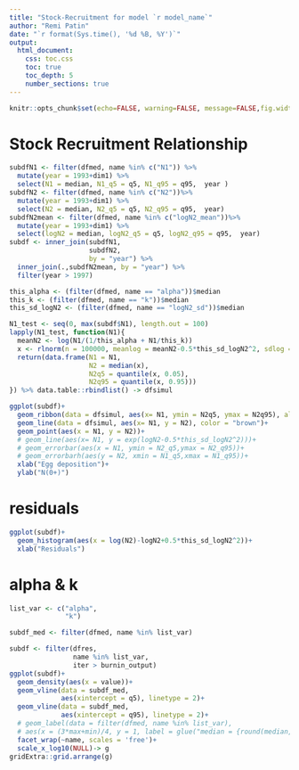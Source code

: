 ```yaml
---
title: "Stock-Recruitment for model `r model_name`"
author: "Remi Patin"
date: "`r format(Sys.time(), '%d %B, %Y')`"
output:
  html_document:
    css: toc.css
    toc: true
    toc_depth: 5
    number_sections: true
---
```


```r
knitr::opts_chunk$set(echo=FALSE, warning=FALSE, message=FALSE,fig.width=8,fig.height=4,bg="transparent")
```

# Stock Recruitment Relationship

```r

subdfN1 <- filter(dfmed, name %in% c("N1")) %>% 
  mutate(year = 1993+dim1) %>% 
  select(N1 = median, N1_q5 = q5, N1_q95 = q95,  year )
subdfN2 <- filter(dfmed, name %in% c("N2"))%>% 
  mutate(year = 1993+dim1) %>% 
  select(N2 = median, N2_q5 = q5, N2_q95 = q95,  year)
subdfN2mean <- filter(dfmed, name %in% c("logN2_mean"))%>% 
  mutate(year = 1993+dim1) %>% 
  select(logN2 = median, logN2_q5 = q5, logN2_q95 = q95,  year)
subdf <- inner_join(subdfN1,
                    subdfN2, 
                    by = "year") %>% 
  inner_join(.,subdfN2mean, by = "year") %>% 
  filter(year > 1997)

this_alpha <- (filter(dfmed, name == "alpha"))$median
this_k <- (filter(dfmed, name == "k"))$median
this_sd_logN2 <- (filter(dfmed, name == "logN2_sd"))$median

N1_test <- seq(0, max(subdf$N1), length.out = 100)
lapply(N1_test, function(N1){
  meanN2 <- log(N1/(1/this_alpha + N1/this_k))
  x <- rlnorm(n = 100000, meanlog = meanN2-0.5*this_sd_logN2^2, sdlog = this_sd_logN2)
  return(data.frame(N1 = N1,
                    N2 = median(x),
                    N2q5 = quantile(x, 0.05),
                    N2q95 = quantile(x, 0.95)))
}) %>% data.table::rbindlist() -> dfsimul

ggplot(subdf)+
  geom_ribbon(data = dfsimul, aes(x= N1, ymin = N2q5, ymax = N2q95), alpha = 0.2, fill = "brown")+
  geom_line(data = dfsimul, aes(x= N1, y = N2), color = "brown")+
  geom_point(aes(x = N1, y = N2))+
  # geom_line(aes(x= N1, y = exp(logN2-0.5*this_sd_logN2^2)))+
  # geom_errorbar(aes(x = N1, ymin = N2_q5,ymax = N2_q95))+
  # geom_errorbarh(aes(y = N2, xmin = N1_q5,xmax = N1_q95))+
  xlab("Egg deposition")+
  ylab("N(0+)")
```

# residuals

```r

ggplot(subdf)+
  geom_histogram(aes(x = log(N2)-logN2+0.5*this_sd_logN2^2))+
  xlab("Residuals")
```

# alpha & k

```r
list_var <- c("alpha",
              "k")

subdf_med <- filter(dfmed, name %in% list_var)

subdf <- filter(dfres,
                name %in% list_var,
                iter > burnin_output)
ggplot(subdf)+
  geom_density(aes(x = value))+
  geom_vline(data = subdf_med,
             aes(xintercept = q5), linetype = 2)+
  geom_vline(data = subdf_med,
             aes(xintercept = q95), linetype = 2)+
  # geom_label(data = filter(dfmed, name %in% list_var),
  # aes(x = (3*max+min)/4, y = 1, label = glue("median = {round(median, digits = 2)}")))+
  facet_wrap(~name, scales = 'free')+
  scale_x_log10(NULL)-> g
gridExtra::grid.arrange(g)

```
